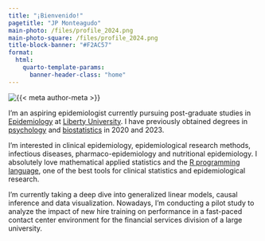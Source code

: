 ```yaml
---
title: "¡Bienvenido!"
pagetitle: "JP Monteagudo"
main-photo: /files/profile_2024.png
main-photo-square: /files/profile_2024.png
title-block-banner: "#F2AC57"
format:
  html:
    quarto-template-params:
      banner-header-class: "home"
---
```


::: grid

::: {.g-col-12 .g-col-sm-4}


```{=html}
<div class="grid" style="--bs-columns: 5; row-gap: 0;">
  <div class="g-col-1 g-col-sm-0"></div>
  <div class="g-col-3 g-col-sm-5 text-center"> <!-- Added text-center class -->
    <picture>
      <source media="(max-width: 576px)" srcset="{{< meta main-photo-square >}}">
      <source media="(min-width: 576px)" srcset="{{< meta main-photo >}}">
      <img class="img-fluid mx-auto" src="{{< meta main-photo >}}" alt="{{< meta author-meta >}}">
    </picture>
  </div>
  <div class="g-col-1 g-col-sm-0"></div>
</div>
```

:::


::: {.g-col-12 .g-col-sm-8}


I'm an aspiring epidemiologist currently pursuing post-graduate studies in [Epidemiology](https://www.liberty.edu/residential/health-sciences/masters/public-health/epidemiology/) at [Liberty University](https://www.liberty.edu/residential/). I have previously obtained degrees in [psychology](https://www.liberty.edu/residential/behavioral-sciences/bachelors/psychology/) and [biostatistics](https://www.statistics.com/certificate/biostatistics-certificate-program/) in 2020 and 2023.

I'm interested in clinical epidemiology, epidemiological research methods, infectious diseases, pharmaco-epidemiology and nutritional epidemiology. I absolutely love mathematical applied statistics and the [R programming language](https://www.r-project.org/), one of the best tools for clinical statistics and epidemiological research.

I'm currently taking a deep dive into generalized linear models, causal inference and data visualization. Nowadays, I'm conducting a pilot study to analyze the impact of new hire training on performance in a fast-paced contact center environment for the financial services division of a large university.


:::

:::

